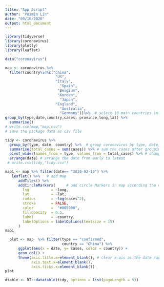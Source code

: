 ---
title: "App Script"
author: "Peimin Lin"
date: "09/10/2020"
output: html_document
---

```{r setup}
library(tidyverse)
library(coronavirus)
library(plotly)
library(leaflet)
```

```{r read package}
data("coronavirus")
```

```{r mapdata}
map <- coronavirus %>% 
  filter(country%in%c("China",  
                       "US",
                       "Italy",
                         "Spain",
                        "Belgium",
                        "Korean",
                         "Japan",
                       "England",
                         "Australia",
                         "Germany"))%>%  # select 10 main countries in coronavirus 
group_by(type,date,country,cases, province,long,lat) %>%
  summarise() 
# write.csv(map,"map.csv") 
# save the package data as csv file 
```

```{r tidy data}
tidy <- coronavirus %>% 
  group_by(type, date, country) %>%  # group coronavirus by type, date, country 
  summarise(total_cases = sum(cases)) %>% # sum the cases after grouping
  pivot_wider(names_from = type, values_from = total_cases) %>% # change the table type into wider
  arrange(date) # arrange the date from early to latest
 # write.csv(tidy,"tidy.csv")
```



```{r mapview}
map1 <- map %>% filter(date== "2020-02-10") %>%
   leaflet() %>%   # add map 
      addTiles() %>%  
      addCircleMarkers(     # add circle Markers in map according the cases number
        lng          = ~long,
        lat          = ~lat,
        radius       = ~log(cases^2),
        stroke       = FALSE,
        color        =  "#005900",
        fillOpacity  = 0.5,
        label        = ~country,
        labelOptions = labelOptions(textsize = 15)
      )
map1
```


```{r plotview}
  plot <- map  %>% filter(type == "confirmed",
                          country == "China") %>%
      ggplot(aes(x = date, y= cases, color = country)) +
      geom_col() + 
      theme(axis.title.x=element_blank(), # clear x-ais as the date range have plenty of ovservations.
            axis.text.x=element_blank(),
            axis.ticks.x=element_blank())
plot
```



```{r dt table}
dtable <- DT::datatable(tidy, options = list(pageLength = 5))
```

